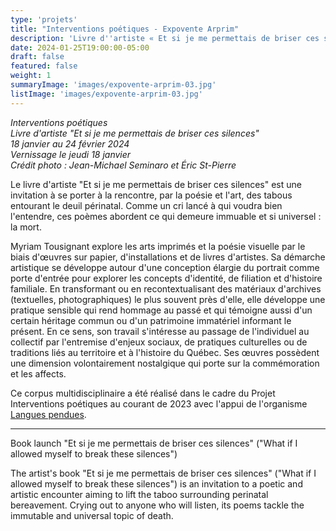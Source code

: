 ```yaml
---
type: 'projets'
title: "Interventions poétiques - Expovente Arprim"
description: 'Livre d''artiste « Et si je me permettais de briser ces silences » '
date: 2024-01-25T19:00:00-05:00
draft: false
featured: false
weight: 1
summaryImage: 'images/expovente-arprim-03.jpg'
listImage: 'images/expovente-arprim-03.jpg'
---
```


<ImageGrid 
  match="images/expovente*" 
  sortOrder="asc" 
  rowHeight={200} 
  margins={10} 
  thumbnailResizeOptions="600x600 q100 Lanczos" 
  showExif={false} 
  previewType="blur" 
  embedPreview={true} 
  thumbnailHoverEffect="none" 
/>

_Interventions poétiques  
Livre d'artiste "Et si je me permettais de briser ces silences"  
18 janvier au 24 février 2024  
Vernissage le jeudi 18 janvier  
Crédit photo : Jean-Michael Seminaro et Éric St-Pierre_

Le livre d'artiste "Et si je me permettais de briser ces silences" est une invitation à se porter à la rencontre, par la poésie et l'art, des tabous entourant le deuil périnatal. Comme un cri lancé à qui voudra bien l'entendre, ces poèmes abordent ce qui demeure immuable et si universel : la mort.  

Myriam Tousignant explore les arts imprimés et la poésie visuelle par le biais d'œuvres sur papier, d'installations et de livres d'artistes. Sa démarche artistique se développe autour d'une conception élargie du portrait comme porte d'entrée pour explorer les concepts d'identité, de filiation et d'histoire familiale. En transformant ou en recontextualisant des matériaux d'archives (textuelles, photographiques) le plus souvent près d'elle, elle développe une pratique sensible qui rend hommage au passé et qui témoigne aussi d'un certain héritage commun ou d'un patrimoine immatériel informant le présent. En ce sens, son travail s'intéresse au passage de l'individuel au collectif par l'entremise d'enjeux sociaux, de pratiques culturelles ou de traditions liés au territoire et à l'histoire du Québec. Ses œuvres possèdent une dimension volontairement nostalgique qui porte sur la commémoration et les affects.

Ce corpus multidisciplinaire a été réalisé dans le cadre du Projet Interventions poétiques au courant de 2023 avec l'appui de l'organisme [Langues pendues](https://languespendues.com/).

---

Book launch "Et si je me permettais de briser ces silences" ("What if I allowed myself to break these silences")

The artist's book "Et si je me permettais de briser ces silences" ("What if I allowed myself to break these silences") is an invitation to a poetic and artistic encounter aiming to lift the taboo surrounding perinatal bereavement. Crying out to anyone who will listen, its poems tackle the immutable and universal topic of death.
